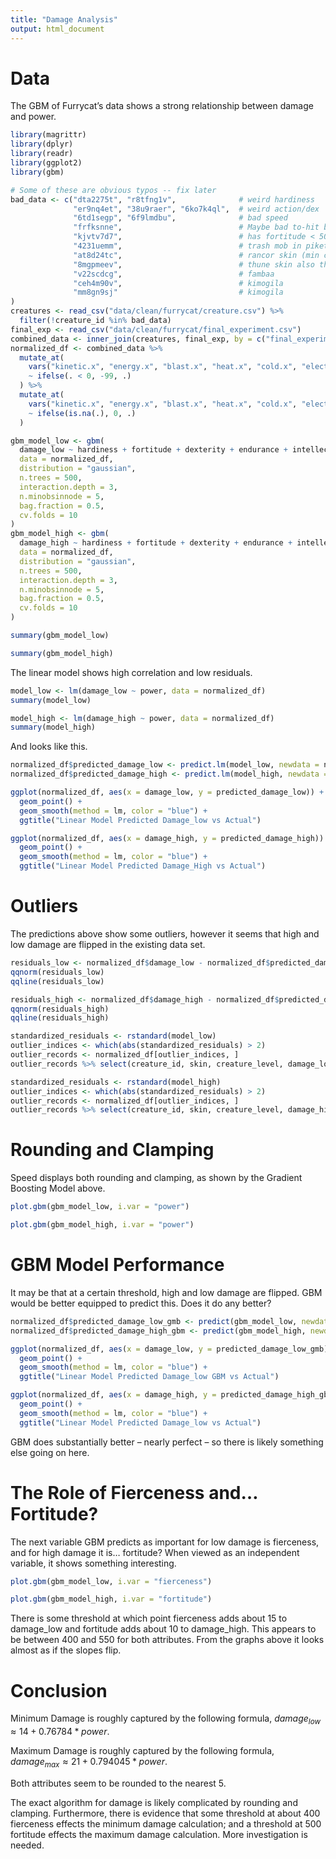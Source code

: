 ```yaml
---
title: "Damage Analysis"
output: html_document
---
```


# Data

The GBM of Furrycat's data shows a strong relationship between damage and power.

```r
library(magrittr)
library(dplyr)
library(readr)
library(ggplot2)
library(gbm)
```

```r

# Some of these are obvious typos -- fix later
bad_data <- c("dta2275t", "r8tfng1v",              # weird hardiness
              "er9nq4et", "38u9raer", "6ko7k4ql",  # weird action/dex
              "6td1segp", "6f9lmdbu",              # bad speed
              "frfksnne",                          # Maybe bad to-hit but interesting...
              "kjvtv7d7",                          # has fortitude < 500 AND light armor?
              "4231uemm",                          # trash mob in piket skin (min cl 25) that throws off CL calculations
              "at8d24tc",                          # rancor skin (min cl 35) also throwing off cl calculations
              "8mgpmeev",                          # thune skin also throwing off cl
              "v22scdcg",                          # fambaa
              "ceh4m90v",                          # kimogila
              "mm8gn9sj"                           # kimogila
)
creatures <- read_csv("data/clean/furrycat/creature.csv") %>%
  filter(!creature_id %in% bad_data)
final_exp <- read_csv("data/clean/furrycat/final_experiment.csv")
combined_data <- inner_join(creatures, final_exp, by = c("final_experimentation_id" = "serial"))
normalized_df <- combined_data %>%
  mutate_at(
    vars("kinetic.x", "energy.x", "blast.x", "heat.x", "cold.x", "electricity.x", "acid.x", "stun.x"),
    ~ ifelse(. < 0, -99, .)
  ) %>%
  mutate_at(
    vars("kinetic.x", "energy.x", "blast.x", "heat.x", "cold.x", "electricity.x", "acid.x", "stun.x"),
    ~ ifelse(is.na(.), 0, .)
  )

gbm_model_low <- gbm(
  damage_low ~ hardiness + fortitude + dexterity + endurance + intellect + cleverness + courage + dependability + fierceness + power + armor.x + kinetic.x + energy.x + blast.x + heat.x + cold.x +  electricity.x + acid.x + stun.x,
  data = normalized_df,
  distribution = "gaussian",
  n.trees = 500,
  interaction.depth = 3,
  n.minobsinnode = 5,
  bag.fraction = 0.5,
  cv.folds = 10
)
gbm_model_high <- gbm(
  damage_high ~ hardiness + fortitude + dexterity + endurance + intellect + cleverness + courage + dependability + fierceness + power + armor.x + kinetic.x + energy.x + blast.x + heat.x + cold.x +  electricity.x + acid.x + stun.x,
  data = normalized_df,
  distribution = "gaussian",
  n.trees = 500,
  interaction.depth = 3,
  n.minobsinnode = 5,
  bag.fraction = 0.5,
  cv.folds = 10
)
```

```r
summary(gbm_model_low)
```

```r
summary(gbm_model_high)
```


The linear model shows high correlation and low residuals.


```r
model_low <- lm(damage_low ~ power, data = normalized_df)
summary(model_low)
```

```r
model_high <- lm(damage_high ~ power, data = normalized_df)
summary(model_high)
```

And looks like this.


```r
normalized_df$predicted_damage_low <- predict.lm(model_low, newdata = normalized_df)
normalized_df$predicted_damage_high <- predict.lm(model_high, newdata = normalized_df)

ggplot(normalized_df, aes(x = damage_low, y = predicted_damage_low)) +
  geom_point() +
  geom_smooth(method = lm, color = "blue") +
  ggtitle("Linear Model Predicted Damage_low vs Actual")

```

```r
ggplot(normalized_df, aes(x = damage_high, y = predicted_damage_high)) +
  geom_point() +
  geom_smooth(method = lm, color = "blue") +
  ggtitle("Linear Model Predicted Damage_High vs Actual")

```


# Outliers

The predictions above show some outliers, however it seems that high and low damage are flipped in the existing data set.

```r
residuals_low <- normalized_df$damage_low - normalized_df$predicted_damage_low
qqnorm(residuals_low)
qqline(residuals_low)
```

```r
residuals_high <- normalized_df$damage_high - normalized_df$predicted_damage_high
qqnorm(residuals_high)
qqline(residuals_high)
```

```r
standardized_residuals <- rstandard(model_low)
outlier_indices <- which(abs(standardized_residuals) > 2)
outlier_records <- normalized_df[outlier_indices, ]
outlier_records %>% select(creature_id, skin, creature_level, damage_low, predicted_damage_low, power, fierceness)
```

```r
standardized_residuals <- rstandard(model_high)
outlier_indices <- which(abs(standardized_residuals) > 2)
outlier_records <- normalized_df[outlier_indices, ]
outlier_records %>% select(creature_id, skin, creature_level, damage_high, predicted_damage_high, power, fortitude)
```


# Rounding and Clamping

Speed displays both rounding and clamping, as shown by the Gradient Boosting Model above.

```r
plot.gbm(gbm_model_low, i.var = "power")
```

```r
plot.gbm(gbm_model_high, i.var = "power")
```
# GBM Model Performance

It may be that at a certain threshold, high and low damage are flipped. GBM would be better equipped to predict this. Does it do any better?

```r
normalized_df$predicted_damage_low_gmb <- predict(gbm_model_low, newdata = normalized_df, n.trees = 500)
normalized_df$predicted_damage_high_gbm <- predict(gbm_model_high, newdata = normalized_df, n.trees = 500)
```

```r
ggplot(normalized_df, aes(x = damage_low, y = predicted_damage_low_gmb)) +
  geom_point() +
  geom_smooth(method = lm, color = "blue") +
  ggtitle("Linear Model Predicted Damage_low GBM vs Actual")
```

```r
ggplot(normalized_df, aes(x = damage_high, y = predicted_damage_high_gbm)) +
  geom_point() +
  geom_smooth(method = lm, color = "blue") +
  ggtitle("Linear Model Predicted Damage_low vs Actual")
```

GBM does substantially better -- nearly perfect -- so there is likely something else going on here.

# The Role of Fierceness and... Fortitude?

The next variable GBM predicts as important for low damage is fierceness, and for high damage it is... fortitude? When viewed as an independent variable, it shows something interesting.

```r
plot.gbm(gbm_model_low, i.var = "fierceness")
```

```r
plot.gbm(gbm_model_high, i.var = "fortitude")
```

There is some threshold at which point fierceness adds about 15 to damage_low and fortitude adds about 10 to damage_high. This appears to be between 400 and 550 for both attributes. From the graphs above it looks almost as if the slopes flip.

# Conclusion

Minimum Damage is roughly captured by the following formula, $damage_{low} \approx 14 + 0.76784 * power$.

Maximum Damage is roughly captured by the following formula, $damage_{max} \approx 21 + 0.794045 * power$.

Both attributes seem to be rounded to the nearest 5.

The exact algorithm for damage is likely complicated by rounding and clamping. Furthermore, there is evidence that some threshold at about 400 fierceness effects the minimum damage calculation; and a threshold at 500 fortitude effects the maximum damage calculation. More investigation is needed.

